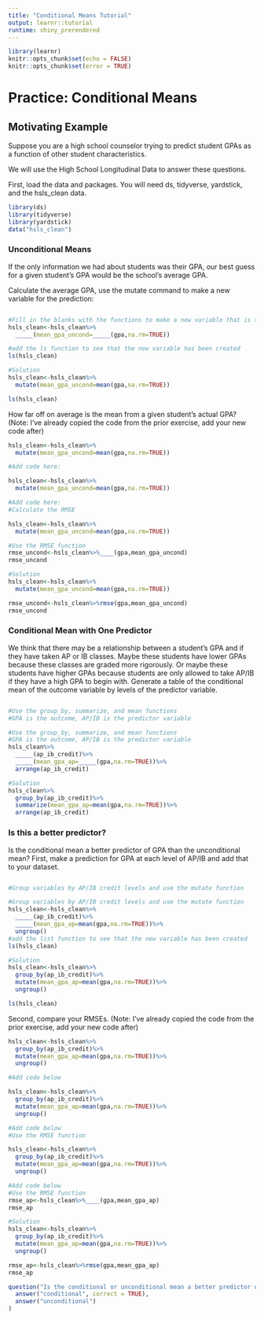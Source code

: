 ---
title: "Conditional Means Tutorial"
output: learnr::tutorial
runtime: shiny_prerendered
---

```{r setup, include=FALSE}
library(learnr)
knitr::opts_chunk$set(echo = FALSE)
knitr::opts_chunk$set(error = TRUE)
```

# Practice: Conditional Means


## Motivating Example
Suppose you are a high school counselor trying to predict student GPAs as a function of other student characteristics. 

We will use the High School Longitudinal Data to answer these questions. 

First, load the data and packages. You will need ds, tidyverse, yardstick, and the hsls_clean data. 

```{r load_data, exercise=TRUE}
library(ds)
library(tidyverse)
library(yardstick)
data("hsls_clean")
```

### Unconditional Means 
If the only information we had about students was their GPA, our best guess for a given student's GPA would be the school's average GPA. 

Calculate the average GPA, use the mutate command to make a new variable for the prediction:  


```{r unconditional, exercise=TRUE, exercise.eval=TRUE}

```

```{r unconditional-hint-1}
#Fill in the blanks with the functions to make a new variable that is the mean of GPA
hsls_clean<-hsls_clean%>%
  _____(mean_gpa_uncond=_____(gpa,na.rm=TRUE))

#add the ls function to see that the new variable has been created 
ls(hsls_clean)
```

```{r unconditional-solution, exercise.reveal_solution = TRUE}

#Solution
hsls_clean<-hsls_clean%>%
  mutate(mean_gpa_uncond=mean(gpa,na.rm=TRUE))

ls(hsls_clean)
```

How far off on average is the mean from a given student's actual GPA? (Note: I've already copied the code from the prior exercise, add your new code after)

```{r rmse, exercise=TRUE, exercise.eval=TRUE}
hsls_clean<-hsls_clean%>%
  mutate(mean_gpa_uncond=mean(gpa,na.rm=TRUE))

#Add code here:

```

```{r rmse-hint-1}
hsls_clean<-hsls_clean%>%
  mutate(mean_gpa_uncond=mean(gpa,na.rm=TRUE))

#Add code here:
#Calculate the RMSE 

```

```{r rmse-hint-2}
hsls_clean<-hsls_clean%>%
  mutate(mean_gpa_uncond=mean(gpa,na.rm=TRUE))

#Use the RMSE function
rmse_uncond<-hsls_clean%>%____(gpa,mean_gpa_uncond)
rmse_uncond
```

```{r rmse-solution, exercise.reveal_solution = TRUE}
#Solution
hsls_clean<-hsls_clean%>%
  mutate(mean_gpa_uncond=mean(gpa,na.rm=TRUE))

rmse_uncond<-hsls_clean%>%rmse(gpa,mean_gpa_uncond)
rmse_uncond
```

### Conditional Mean with One Predictor
We think that there may be a relationship between a student's GPA and if they have taken AP or IB classes. Maybe these students have lower GPAs because these classes are graded more rigorously. Or maybe these students have higher GPAs because students are only allowed to take AP/IB if they have a high GPA to begin with. Generate a table of the conditional mean of the outcome variable by levels of the predictor variable.

```{r conditional1, exercise=TRUE, exercise.eval=TRUE}

```

```{r conditional1-hint-1}
#Use the group_by, summarize, and mean functions
#GPA is the outcome, AP/IB is the predictor variable 
```

```{r conditional1-hint-2}
#Use the group_by, summarize, and mean functions
#GPA is the outcome, AP/IB is the predictor variable 
hsls_clean%>%
  _____(ap_ib_credit)%>%
  _____(mean_gpa_ap=_____(gpa,na.rm=TRUE))%>%
  arrange(ap_ib_credit)
```

```{r conditional1-solution, exercise.reveal_solution = TRUE}
#Solution
hsls_clean%>%
  group_by(ap_ib_credit)%>%
  summarize(mean_gpa_ap=mean(gpa,na.rm=TRUE))%>%
  arrange(ap_ib_credit)
```

### Is this a better predictor?
Is the conditional mean a better predictor of GPA than the unconditional mean? 
First, make a prediction for GPA at each level of AP/IB and add that to your dataset. 
```{r conditional_mutate1, exercise=TRUE, exercise.eval=TRUE}

```

```{r conditional_mutate1-hint-1}
#Group variables by AP/IB credit levels and use the mutate function

```

```{r conditional_mutate1-hint-2}
#Group variables by AP/IB credit levels and use the mutate function
hsls_clean<-hsls_clean%>%
  _____(ap_ib_credit)%>%
  _____(mean_gpa_ap=mean(gpa,na.rm=TRUE))%>%
  ungroup()
#add the list function to see that the new variable has been created 
ls(hsls_clean)
```

```{r conditional_mutate1-solution, exercise.reveal_solution = TRUE}
#Solution
hsls_clean<-hsls_clean%>%
  group_by(ap_ib_credit)%>%
  mutate(mean_gpa_ap=mean(gpa,na.rm=TRUE))%>%
  ungroup()

ls(hsls_clean)
```



Second, compare your RMSEs. (Note: I've already copied the code from the prior exercise, add your new code after)

```{r conditional1_rmse, exercise=TRUE, exercise.eval=TRUE}
hsls_clean<-hsls_clean%>%
  group_by(ap_ib_credit)%>%
  mutate(mean_gpa_ap=mean(gpa,na.rm=TRUE))%>%
  ungroup()

#Add code below
```

```{r conditional1_rmse-hint-1}
hsls_clean<-hsls_clean%>%
  group_by(ap_ib_credit)%>%
  mutate(mean_gpa_ap=mean(gpa,na.rm=TRUE))%>%
  ungroup()

#Add code below
#Use the RMSE function

```

```{r conditional1_rmse-hint-2}
hsls_clean<-hsls_clean%>%
  group_by(ap_ib_credit)%>%
  mutate(mean_gpa_ap=mean(gpa,na.rm=TRUE))%>%
  ungroup()

#Add code below
#Use the RMSE function
rmse_ap<-hsls_clean%>%____(gpa,mean_gpa_ap)
rmse_ap
```

```{r conditional1_rmse-solution, exercise.reveal_solution = TRUE}
#Solution
hsls_clean<-hsls_clean%>%
  group_by(ap_ib_credit)%>%
  mutate(mean_gpa_ap=mean(gpa,na.rm=TRUE))%>%
  ungroup()

rmse_ap<-hsls_clean%>%rmse(gpa,mean_gpa_ap)
rmse_ap

```


```{r letter-a, echo=FALSE}
question("Is the conditional or unconditional mean a better predictor of student GPA in this case?",
  answer("conditional", correct = TRUE),
  answer("unconditional")
)
```


